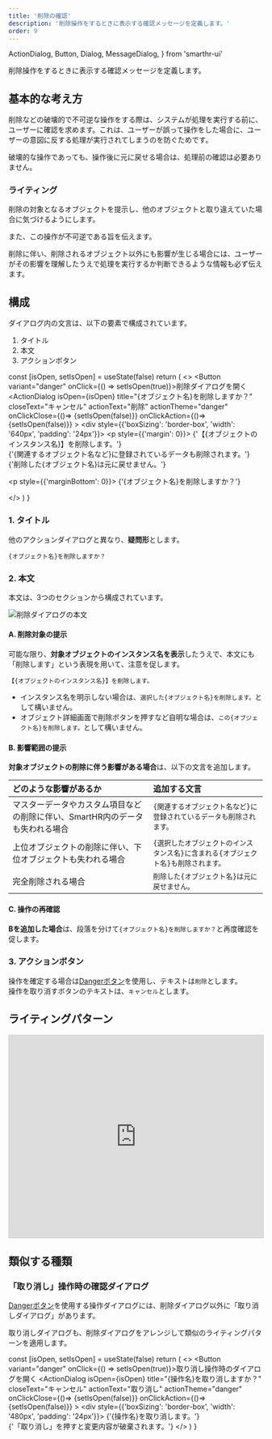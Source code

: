 ```yaml
---
title: '削除の確認'
description: '削除操作をするときに表示する確認メッセージを定義します。'
order: 9
---
```


  ActionDialog,
  Button,
  Dialog,
  MessageDialog,
} from 'smarthr-ui'


削除操作をするときに表示する確認メッセージを定義します。

## 基本的な考え方
削除などの破壊的で不可逆な操作をする際は、システムが処理を実行する前に、ユーザーに確認を求めます。これは、ユーザーが誤って操作をした場合に、ユーザーの意図に反する処理が実行されてしまうのを防ぐためです。

破壊的な操作であっても、操作後に元に戻せる場合は、処理前の確認は必要ありません。

### ライティング
削除の対象となるオブジェクトを提示し、他のオブジェクトと取り違えていた場合に気づけるようにします。

また、この操作が不可逆である旨を伝えます。

削除に伴い、削除されるオブジェクト以外にも影響が生じる場合には、ユーザーがその影響を理解したうえで処理を実行するか判断できるような情報も必ず伝えます。

## 構成
ダイアログ内の文言は、以下の要素で構成されています。

1. タイトル
2. 本文
3. アクションボタン

  const [isOpen, setIsOpen] = useState(false)
  return (
    <>
      <Button variant="danger" onClick={() => setIsOpen(true)}>削除ダイアログを開く</Button>
      <ActionDialog
        isOpen={isOpen}
        title="{オブジェクト名}を削除しますか？"
        closeText="キャンセル"
        actionText="削除"
        actionTheme="danger"
        onClickClose={()=> {setIsOpen(false)}}
        onClickAction={()=> {setIsOpen(false)}}
      >
        <div style={{'boxSizing': 'border-box', 'width': '640px', 'padding': '24px'}}>
          <p style={{'margin': 0}}>
          {'【{オブジェクトのインスタンス名}】を削除します。'}<br />
          {'{関連するオブジェクト名など}に登録されているデータも削除されます。'}<br />
          {'削除した{オブジェクト名}は元に戻せません。'}
          </p>
          <p style={{'marginBottom': 0}}>
          {'{オブジェクト名}を削除しますか？'}
          </p>
        </div>
      </ActionDialog>
    </>
  )
}

<ComponentPreview>
  <DynamicActionDialog />
</ComponentPreview>

### 1. タイトル
他のアクションダイアログと異なり、**疑問形**とします。

`{オブジェクト名}を削除しますか？`

### 2. 本文
本文は、3つのセクションから構成されています。

![削除ダイアログの本文](./images/delete-dialog/delete-dialog-text.png)

#### A. 削除対象の提示
可能な限り、**対象オブジェクトのインスタンス名を表示**したうえで、本文にも「削除します」という表現を用いて、注意を促します。

`【{オブジェクトのインスタンス名}】を削除します。`

- インスタンス名を明示しない場合は、`選択した{オブジェクト名}を削除します。`として構いません。
- オブジェクト詳細画面で削除ボタンを押すなど自明な場合は、`この{オブジェクト名}を削除します。`として構いません。

#### B. 影響範囲の提示
**対象オブジェクトの削除に伴う影響がある場合**は、以下の文言を追加します。

| どのような影響があるか | 追加する文言 |
| :--- | :--- |
| マスターデータやカスタム項目などの削除に伴い、SmartHR内のデータも失われる場合 | `{関連するオブジェクト名など}に登録されているデータも削除されます。` |
| 上位オブジェクトの削除に伴い、下位オブジェクトも失われる場合 | `{選択したオブジェクトのインスタンス名}に含まれる{オブジェクト名}も削除されます。` |
| 完全削除される場合 | `削除した{オブジェクト名}は元に戻せません。` |

#### C. 操作の再確認
**Bを追加した場合**は、段落を分けて`{オブジェクト名}を削除しますか？`と再度確認を促します。

### 3. アクションボタン
操作を確定する場合は[Dangerボタン](/products/components/button/#h3-2)を使用し、テキストは`削除`とします。  
操作を取り消すボタンのテキストは、`キャンセル`とします。


## ライティングパターン
<AirtableEmbed tableName="削除ダイアログ">
  <iframe className="airtable-embed" src="https://airtable.com/embed/shr4uUQHE55YM8F1W?backgroundColor=teal&viewControls=on" frameBorder="0" width="100%" height="400px" style="background: transparent; border: 1px solid #ccc;"></iframe>
</AirtableEmbed>


## 類似する種類

### 「取り消し」操作時の確認ダイアログ
[Dangerボタン](/products/components/button/#h3-2)を使用する操作ダイアログには、削除ダイアログ以外に「取り消しダイアログ」があります。

取り消しダイアログも、削除ダイアログをアレンジして類似のライティングパターンを適用します。

<!-- textlint-disable -->

  const [isOpen, setIsOpen] = useState(false)
  return (
    <>
      <Button variant="danger" onClick={() => setIsOpen(true)}>取り消し操作時のダイアログを開く</Button>
      <ActionDialog
        isOpen={isOpen}
        title="{操作名}を取り消しますか？"
        closeText="キャンセル"
        actionText="取り消し"
        actionTheme="danger"
        onClickClose={()=> {setIsOpen(false)}}
        onClickAction={()=> {setIsOpen(false)}}
      >
        <div style={{'boxSizing': 'border-box', 'width': '480px', 'padding': '24px'}}>
          {'{操作名}を取り消します。'}<br />
          {'「取り消し」を押すと変更内容が破棄されます。'}
        </div>
      </ActionDialog>
    </>
  )
}

<ComponentPreview>
  <DynamicCancelActionDialog />
</ComponentPreview>

<!-- textlint-enable -->
